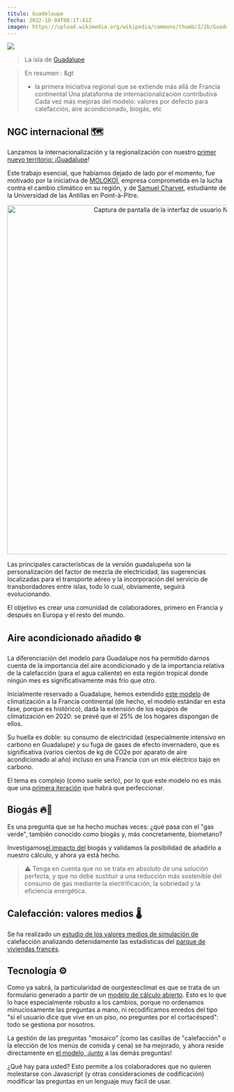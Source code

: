 ---
título: Guadeloupe
fecha: 2022-10-04T08:17:41Z
imagen: https://upload.wikimedia.org/wikipedia/commons/thumb/2/2b/Guadeloupe_from_ISS.jpg/640px-Guadeloupe_from_ISS.jpg?uselang=fr
---

![](https://upload.wikimedia.org/wikipedia/commons/thumb/2/2b/Guadeloupe_from_ISS.jpg/640px-Guadeloupe_from_ISS.jpg?uselang=fr)

> La isla de <a href="https://fr.wikipedia.org/wiki/Guadeloupe">Guadalupe</a>

> En resumen :
&gt
> - la primera iniciativa regional que se extiende más allá de Francia continental
> Una plataforma de internacionalización contributiva
> Cada vez más mejoras del modelo: valores por defecto para calefacción, aire acondicionado, biogás, etc

## NGC internacional 🗺️

Lanzamos la internacionalización y la regionalización con nuestro <a href="https://github.com/incubateur-ademe/nosgestesclimat-site/pull/626">primer nuevo territorio: ¡Guadalupe</a>!

Este trabajo esencial, que habíamos dejado de lado por el momento, fue motivado por la iniciativa de <a href="https://molokoi.com/">MOLOKOÏ</a>, empresa comprometida en la lucha contra el cambio climático en su región, y de <a href="https://gp.linkedin.com/in/samuel-charvet-830773223">Samuel Charvet</a>, estudiante de la Universidad de las Antillas en Point-à-Pitre.

<p align="center"><img width="800" alt="Captura de pantalla de la interfaz de usuario Nos Gestes Climat" src="https://nosgestesclimat-prod.s3.fr-par.scw.cloud/cms/user_screenshot_7d3f850a0d.png" /></p>

Las principales características de la versión guadalupeña son la personalización del factor de mezcla de electricidad, las sugerencias localizadas para el transporte aéreo y la incorporación del servicio de transbordadores entre islas, todo lo cual, obviamente, seguirá evolucionando.

El objetivo es crear una comunidad de colaboradores, primero en Francia y después en Europa y el resto del mundo.

## Aire acondicionado añadido ❄️

La diferenciación del modelo para Guadalupe nos ha permitido darnos cuenta de la importancia del aire acondicionado y de la importancia relativa de la calefacción (para el agua caliente) en esta región tropical donde ningún mes es significativamente más frío que otro.

Inicialmente reservado a Guadalupe, hemos extendido <a href="https://nosgestesclimat.fr/documentation/logement/climatisation">este modelo</a> de climatización a la Francia continental (de hecho, el modelo estándar en esta fase, porque es histórico), dada la extensión de los equipos de climatización en 2020: se prevé que el 25% de los hogares dispongan de ellos.

Su huella es doble: su consumo de electricidad (especialmente intensivo en carbono en Guadalupe) _y_ su fuga de gases de efecto invernadero, que es significativa (varios cientos de kg de CO2e por aparato de aire acondicionado al año) incluso en una Francia con un mix eléctrico bajo en carbono.

El tema es complejo (como suele serlo), por lo que este modelo no es más que una <a href="https://github.com/incubateur-ademe/nosgestesclimat/pull/1488">primera iteración</a> que habrá que perfeccionar.

## Biogás 🔥🌱

Es una pregunta que se ha hecho muchas veces: ¿qué pasa con el "gas verde", también conocido como biogás y, más concretamente, biometano?

Investigamos<a href="https://nosgestesclimat.fr/documentation/logement/gaz/biogaz">el impacto del</a> biogás y validamos la posibilidad de añadirlo a nuestro cálculo, y ahora ya está hecho.

> ⚠️ Tenga en cuenta que no se trata en absoluto de una solución perfecta, y que no debe sustituir a una reducción más sostenible del consumo de gas mediante la electrificación, la sobriedad y la eficiencia energética.

## Calefacción: valores medios 🌡️

Se ha realizado un <a href="https://github.com/incubateur-ademe/nosgestesclimat/pull/1433">estudio de los valores medios de simulación de</a> calefacción analizando detenidamente las estadísticas del <a href="https://nosgestesclimat.fr/documentation/parc-français">parque de viviendas francés</a>.

## Tecnología ⚙️

Como ya sabrá, la particularidad de ourgestesclimat es que se trata de un formulario generado a partir de un <a href="https://nosgestesclimat.fr/documentation">modelo de cálculo abierto</a>. Esto es lo que lo hace especialmente robusto a los cambios, porque no ordenamos minuciosamente las preguntas a mano, ni recodificamos enredos del tipo "si el usuario dice que vive en un piso, no preguntes por el cortacésped": todo se gestiona por nosotros.

La gestión de las preguntas "mosaico" (como las casillas de "calefacción" o la elección de los menús de comida y cena) se ha mejorado, y ahora reside directamente en <a href="https://github.com/incubateur-ademe/nosgestesclimat-site/blob/master/docs/mosaic.md">el modelo, ¡junto</a> a las demás preguntas!

¿Qué hay para usted? Esto permite a los colaboradores que no quieren molestarse con Javascript (y otras consideraciones de codificación) modificar las preguntas en un lenguaje muy fácil de usar.
